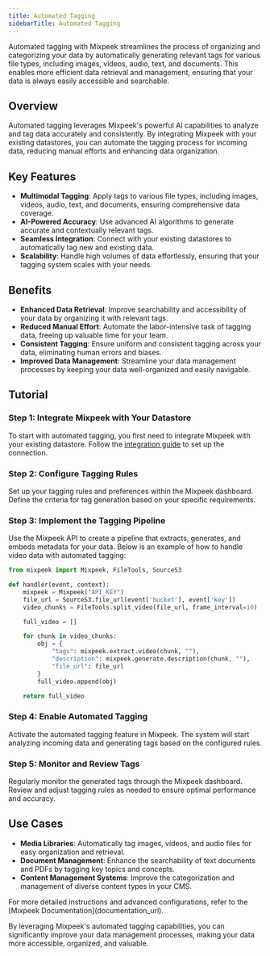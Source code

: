 ```yaml
---
title: Automated Tagging
sidebarTitle: Automated Tagging
---
```


Automated tagging with Mixpeek streamlines the process of organizing and categorizing your data by automatically generating relevant tags for various file types, including images, videos, audio, text, and documents. This enables more efficient data retrieval and management, ensuring that your data is always easily accessible and searchable.

## Overview

Automated tagging leverages Mixpeek's powerful AI capabilities to analyze and tag data accurately and consistently. By integrating Mixpeek with your existing datastores, you can automate the tagging process for incoming data, reducing manual efforts and enhancing data organization.

## Key Features

- **Multimodal Tagging**: Apply tags to various file types, including images, videos, audio, text, and documents, ensuring comprehensive data coverage.
- **AI-Powered Accuracy**: Use advanced AI algorithms to generate accurate and contextually relevant tags.
- **Seamless Integration**: Connect with your existing datastores to automatically tag new and existing data.
- **Scalability**: Handle high volumes of data effortlessly, ensuring that your tagging system scales with your needs.

## Benefits

- **Enhanced Data Retrieval**: Improve searchability and accessibility of your data by organizing it with relevant tags.
- **Reduced Manual Effort**: Automate the labor-intensive task of tagging data, freeing up valuable time for your team.
- **Consistent Tagging**: Ensure uniform and consistent tagging across your data, eliminating human errors and biases.
- **Improved Data Management**: Streamline your data management processes by keeping your data well-organized and easily navigable.

## Tutorial

### Step 1: Integrate Mixpeek with Your Datastore

To start with automated tagging, you first need to integrate Mixpeek with your existing datastore. Follow the [integration guide](integration_guide_url) to set up the connection.

### Step 2: Configure Tagging Rules

Set up your tagging rules and preferences within the Mixpeek dashboard. Define the criteria for tag generation based on your specific requirements.

### Step 3: Implement the Tagging Pipeline

Use the Mixpeek API to create a pipeline that extracts, generates, and embeds metadata for your data. Below is an example of how to handle video data with automated tagging:

```python
from mixpeek import Mixpeek, FileTools, SourceS3

def handler(event, context):
    mixpeek = Mixpeek("API_KEY")
    file_url = SourceS3.file_url(event['bucket'], event['key'])
    video_chunks = FileTools.split_video(file_url, frame_interval=10)

    full_video = []

    for chunk in video_chunks:
        obj = {
            "tags": mixpeek.extract.video(chunk, ""),
            "description": mixpeek.generate.description(chunk, ""),
            "file_url": file_url
        }
        full_video.append(obj)

    return full_video
```

### Step 4: Enable Automated Tagging

Activate the automated tagging feature in Mixpeek. The system will start analyzing incoming data and generating tags based on the configured rules.

### Step 5: Monitor and Review Tags

Regularly monitor the generated tags through the Mixpeek dashboard. Review and adjust tagging rules as needed to ensure optimal performance and accuracy.

## Use Cases

- **Media Libraries**: Automatically tag images, videos, and audio files for easy organization and retrieval.
- **Document Management**: Enhance the searchability of text documents and PDFs by tagging key topics and concepts.
- **Content Management Systems**: Improve the categorization and management of diverse content types in your CMS.

<Tip>
  For more detailed instructions and advanced configurations, refer to the
  [Mixpeek Documentation](documentation_url).
</Tip>

By leveraging Mixpeek's automated tagging capabilities, you can significantly improve your data management processes, making your data more accessible, organized, and valuable.
